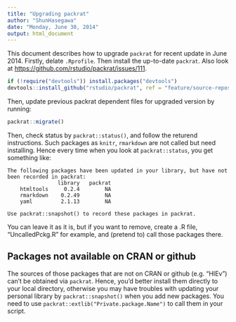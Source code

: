 ```yaml
---
title: "Upgrading packrat"
author: "ShunHasegawa"
date: "Monday, June 30, 2014"
output: html_document
---
```


This document describes how to upgrade `packrat` for recent update in June 2014. Firstly, delate `.Rprofile`. Then install the up-to-date `packrat`. Also look at <https://github.com/rstudio/packrat/issues/111>.

```r
if (!require("devtools")) install.packages("devtools")
devtools::install_github("rstudio/packrat", ref = "feature/source-repos")
```

Then, update previous packrat dependent files for upgraded version by running:

```r
packrat::migrate()
```

Then, check status by `packrat::status()`, and follow the returend instructions. Such packages as `knitr`, `rmarkdown` are not called but need installing. Hence every time when you look at `packrat::status`, you get something like:

```
The following packages have been updated in your library, but have not been recorded in packrat:
                library   packrat
    htmltools     0.2.4        NA
    rmarkdown    0.2.49        NA
    yaml         2.1.13        NA

Use packrat::snapshot() to record these packages in packrat.
```

You can leave it as it is, but if you want to remove, create a .R file, "UncalledPckg.R" for example, and (pretend to) call those packages there.

## Packages not available on CRAN or github
The sources of those packages that are not on CRAN or github (e.g. "HIEv") can't be obtained via `packrat`. Hence, you'd better install them directly to your local directory, otherwise you may have troubles with updating your personal library by `packrat::snapshot()` when you add new packages. You need to use `packrat::extlib("Private.package.Name")` to call them in your script.
